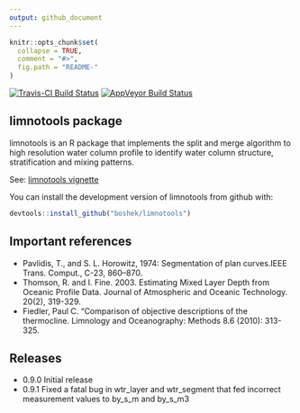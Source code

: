 ```yaml
---
output: github_document
---
```


<!-- README.md is generated from README.Rmd. Please edit that file -->

```r
knitr::opts_chunk$set(
  collapse = TRUE,
  comment = "#>",
  fig.path = "README-"
)
```
[![Travis-CI Build Status](https://travis-ci.org/boshek/limnotools.svg?branch=sam_exp)](https://travis-ci.org/boshek/limnotools) [![AppVeyor Build Status](https://ci.appveyor.com/api/projects/status/github/boshek/limnotools?branch=sam_exp&svg=true)](https://ci.appveyor.com/project/boshek/limnotools)


## limnotools package 
limnotools is an R package that implements the split and merge algorithm to high resolution water column profile to identify water column structure, stratification and mixing patterns. 

See: [limnotools vignette](https://github.com/boshek/limnotools/blob/master/vignettes/limnotools.md)

You can install the development version of limnotools from github with:
```r
devtools::install_github("boshek/limnotools")
```

## Important references
- Pavlidis, T., and S. L. Horowitz, 1974: Segmentation of plan curves.IEEE Trans. Comput., C-23, 860–870.
- Thomson, R. and I. Fine. 2003. Estimating Mixed Layer Depth from Oceanic Profile Data. Journal of Atmospheric and Oceanic Technology. 20(2), 319-329.
- Fiedler, Paul C. "Comparison of objective descriptions of the thermocline. Limnology and Oceanography: Methods 8.6 (2010): 313-325.

## Releases
- 0.9.0 Initial release
- 0.9.1 Fixed a fatal bug in wtr_layer and wtr_segment that fed incorrect measurement values to by_s_m and by_s_m3
